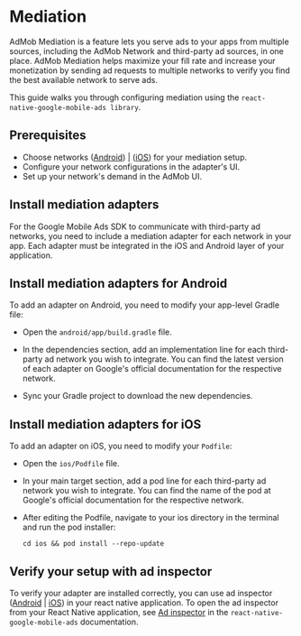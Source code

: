 # Mediation

AdMob Mediation is a feature lets you serve ads to your apps from multiple sources, including the AdMob Network and third-party ad sources, in one place. 
AdMob Mediation helps maximize your fill rate and increase your monetization by sending ad requests to multiple networks to verify you find the best 
available network to serve ads.

This guide walks you through configuring mediation using the `react-native-google-mobile-ads library`.

## Prerequisites 

- Choose networks ([Android](https://developers.google.com/admob/android/choose-networks)) | ([iOS](https://developers.google.com/admob/android/choose-networks)) for your mediation setup.
- Configure your network configurations in the adapter's UI.
- Set up your network's demand in the AdMob UI.

## Install mediation adapters

For the Google Mobile Ads SDK to communicate with third-party ad networks, you need to include a mediation adapter for each network in your app. Each
adapter must be integrated in the iOS and Android layer of your application.

## Install mediation adapters for Android

To add an adapter on Android, you need to modify your app-level Gradle file:

- Open the `android/app/build.gradle` file.

- In the dependencies section, add an implementation line for each third-party ad network you wish to integrate. You can find the latest version of each
adapter on Google's official documentation for the respective network.

- Sync your Gradle project to download the new dependencies.

## Install mediation adapters for iOS

To add an adapter on iOS, you need to modify your `Podfile`:

- Open the `ios/Podfile` file.

- In your main target section, add a pod line for each third-party ad network you wish to integrate. You can find the name of the pod at
Google's official documentation for the respective network. 

- After editing the Podfile, navigate to your ios directory in the terminal and run the pod installer:

  ```
  cd ios && pod install --repo-update
  ```

## Verify your setup with ad inspector

To verify your adapter are installed correctly, you can use ad inspector ([Android](https://developers.google.com/admob/android/ad-inspector) | [iOS](https://developers.google.com/admob/ios/ad-inspector))
in your react native application. To open the ad inspector from your React Native application, see [Ad inspector](https://docs.page/invertase/react-native-google-mobile-ads/ad-inspector) in the
`react-native-google-mobile-ads` documentation.
